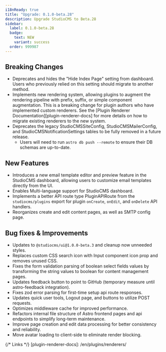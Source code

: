 ```yaml
---
i18nReady: true
title: "Upgrade: 0.1.0-beta.28"
description: Upgrade StudioCMS to Beta.28
sidebar:
  label: 0.1.0-beta.28
  badge:
    text: NEW
    variant: success
  order: 999987
---
```



<QuickUpdate />

## Breaking Changes
- Deprecates and hides the "Hide Index Page" setting from dashboard. Users who previously relied on this setting should migrate to another method.
- Implements new rendering system, allowing plugins to augment the rendering pipeline with prefix, suffix, or simple component augmentation. This is a breaking change for plugin authors who have implemented custom renderers.
  <ReadMore>See the [Plugin Renderer Documentation][plugin-renderer-docs] for more details on how to migrate existing renderers to the new system.</ReadMore>
- Deprecates the legacy StudioCMSSiteConfig, StudioCMSMailerConfig, and StudioCMSNotificationSettings tables to be fully removed in a future release.
  - Users will need to run `astro db push --remote` to ensure their DB schemas are up-to-date.

## New Features
- Introduces a new email template editor and preview feature in the StudioCMS dashboard, allowing users to customize email templates directly from the UI.
- Enables Multi-language support for StudioCMS dashboard.
- Implements a better API route type PluginAPIRoute from the `studiocms/plugins` export for plugin `onCreate`, `onEdit`, and `onDelete` API handlers.
- Reorganizes create and edit content pages, as well as SMTP config page.

## Bug fixes & Improvements
- Updates to `@studiocms/ui@1.0.0-beta.3` and cleanup now unneeded styles.
- Replaces custom CSS search icon with Input component icon prop and removes unused CSS.
- Fixes the form validation parsing of boolean select fields values by transforming the string values to boolean for content management pages.
- Updates feedback button to point to GitHub (temporary measure until astro-feedback integration).
- Fixes zod error parsing for first-time setup api route responses.
- Updates quick user tools, Logout page, and buttons to utilize POST requests.
- Optimizes middleware cache for improved performance.
- Refactors internal file structure of Astro frontend pages and api endpoints to simplify long-term maintenance.
- Improve page creation and edit data processing for better consistency and reliability.
- Move avatar loading to client-side to eliminate render blocking.

{/* Links */}
[plugin-renderer-docs]: /en/plugins/renderers/